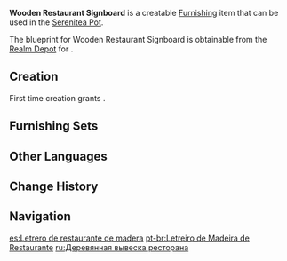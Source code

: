 {{Furnishing Infobox
|id             = 364201
|image          = Item Wooden Restaurant Signboard.png
|category       = Small Furnishing
|subcategory    = Ornament
|quality        = 2
|adeptal_energy = 30
|load           = 85
|reduced_load   = 64
|description    = An eye-catching restaurant signboard that also does not seem out of place when put indoors.<br />They say that adding some names of restaurants that are famous the world over can add to the sense of ritual that surrounds the dining process and increase the flavor of the dishes.
|blueprint      = Realm Depot
}}
'''Wooden Restaurant Signboard''' is a creatable [[Furnishing]] item that can be used in the [[Serenitea Pot]].

The blueprint for Wooden Restaurant Signboard is obtainable from the [[Realm Depot]] for {{Item|Realm Currency|24|x=80}}.

==Creation==
First time creation grants {{Item|Trust|24|x=30}}.
{{Recipe
|type = Creation
|time = 12h
|Fir Wood = 4
|Blue Dye = 4
|sort = Fir Wood;Blue Dye
}}

==Furnishing Sets==
{{Craft Usage}}

==Other Languages==
{{Other Languages
|default_hidden = 1
|en      = Wooden Restaurant Signboard
|zhs     = 木版画餐厅招牌
|zhs_rm  = Mùbǎn Huà Cāntīng Zhāopái
|zht     = 木版畫餐廳招牌
|zht_rm  = Mùbǎn Huà Cāntīng Zhāopái
|ja      = レストランの木製看板
|ja_rm   = Resutoran no Mokusei Kanban
|ko      = 식당 나무 안내판
|ko_rm   = Sikdang Namu Annaepan
|es      = Letrero de restaurante de madera
|fr      = Chevalet de restaurant en bois
|ru      = Деревянная вывеска ресторана
|th      = ป้ายไม้ร้านอาหาร
|th_rm   = 
|vi      = Bảng Hiệu Nhà Hàng Bằng Gỗ
|de      = Restaurantschild aus Holz
|id      = Papan Restoran dari Kayu
|pt      = Letreiro de Madeira de Restaurante
|tr      = Ahşap Restoran Tabelası
|it      = Insegna per ristorante in legno
}}

==Change History==
{{Change History|1.5}}

==Navigation==
{{Furnishing Navbox|interior}}

[[es:Letrero de restaurante de madera]]
[[pt-br:Letreiro de Madeira de Restaurante]]
[[ru:Деревянная вывеска ресторана]]